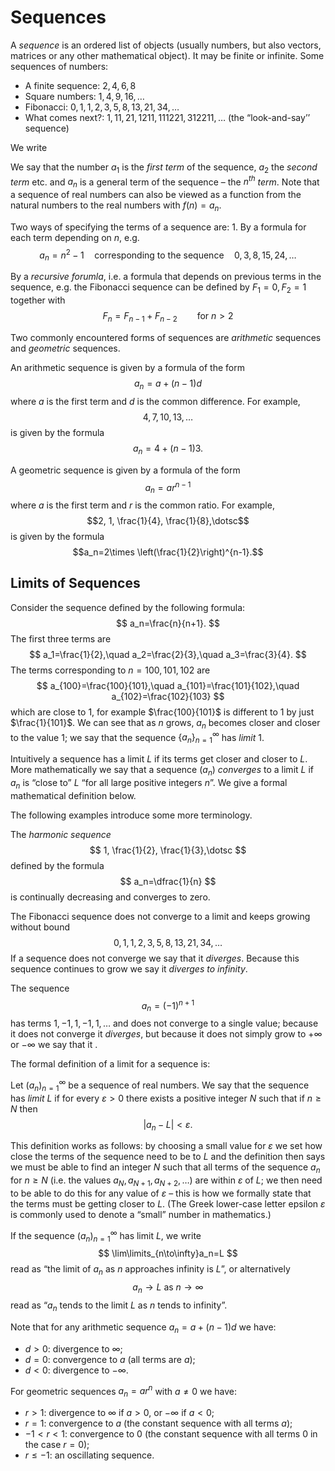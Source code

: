 # Sequences


A *sequence* is an ordered list of objects (usually numbers, but also vectors, matrices or any other mathematical object). It may be finite or infinite. Some sequences of numbers:


* A finite sequence: $2, 4, 6, 8$
* Square numbers:  $1, 4, 9, 16,\dotsc$
* Fibonacci: $0, 1, 1, 2, 3, 5, 8, 13, 21, 34,\dotsc$
* What comes next?: $1, 11, 21, 1211, 111221, 312211,\dotsc$ (the "look-and-say'' sequence)

We write
\begin{align*}
(a_n)&_{n=1}^{\infty}\quad\text{or simply}\quad(a_n)\quad\text{for the infinite sequence of numbers }a_1,a_2,a_3,\dotsc\\
&\big\uparrow_\text{read as ''from $n$ equals $1$ to infinity''}
\end{align*}

We say that the number $a_1$ is the *first term* of the sequence, $a_2$ the *second term* etc. and $a_n$ is a general term of the sequence -- the *$n^\text{th}$ term*. Note that a sequence of real numbers can also be viewed as a function from the natural numbers to the real numbers with $f(n)=a_n$.

Two ways of specifying the terms of a sequence are:
1. By a formula for each term depending on $n$, e.g.
$$
a_n=n^2-1\quad\text{corresponding to the sequence}\quad 0,3,8,15,24,\dotsc
$$
\item By a *recursive forumla*, i.e. a formula that depends on previous terms in the sequence, e.g. the Fibonacci sequence can be defined by $F_1=0,F_2=1$ together with
$$
F_n=F_{n-1}+F_{n-2}\qquad\text{for }n>2
$$



Two commonly encountered forms of sequences are *arithmetic* sequences and *geometric* sequences.

An arithmetic sequence is given by a formula of the form
$$a_n=a+(n-1)d$$
where $a$ is the first term and $d$ is the common difference.
For example,
$$4,7,10,13,\dotsc$$
is given by the formula
$$a_n=4+(n-1)3.$$

A geometric sequence is given by a formula of the form
$$a_n=ar^{n-1}$$
where $a$ is the first term and $r$ is the common ratio.
For example,
$$2, 1, \frac{1}{4}, \frac{1}{8},\dotsc$$
is given by the formula
$$a_n=2\times \left(\frac{1}{2}\right)^{n-1}.$$

## Limits of Sequences

Consider the sequence defined by the following formula:
$$
a_n=\frac{n}{n+1}.
$$
The first three terms are
$$
a_1=\frac{1}{2},\quad a_2=\frac{2}{3},\quad a_3=\frac{3}{4}.
$$
The terms corresponding to $n=100,101,102$ are
$$
a_{100}=\frac{100}{101},\quad a_{101}=\frac{101}{102},\quad a_{102}=\frac{102}{103}
$$
which are close to $1$, for example $\frac{100}{101}$ is different to $1$ by just $\frac{1}{101}$. We can see that as $n$ grows, $a_n$ becomes closer and closer to the value $1$; we say that the sequence $\{a_n\}_{n=1}^\infty$ has *limit* $1$.

Intuitively a sequence has a limit $L$ if its terms get closer and closer to $L$. More mathematically we say that a sequence $(a_n)$ *converges* to a limit $L$ if $a_n$ is "close to" $L$ "for all large positive integers $n$". We give a formal mathematical definition below.

The following examples introduce some more terminology.

The *harmonic sequence*
$$
1, \frac{1}{2}, \frac{1}{3},\dotsc
$$
defined by the formula
$$
a_n=\dfrac{1}{n}
$$
is continually decreasing and converges to zero.

The Fibonacci sequence does not converge to a limit and keeps growing without bound
$$
0, 1, 1, 2, 3, 5, 8, 13, 21, 34,\dotsc
$$
If a sequence does not converge we say that it *diverges*. Because this sequence continues to grow we say it *diverges to infinity*.

The sequence
 $$
 a_n=(-1)^{n+1}
 $$
 has terms $1,-1,1,-1,1,\dotsc$ and does not converge to a single value; because it does not converge it *diverges*, but because it does not simply grow to $+\infty$ or $-\infty$ we say that it \textit{oscillates}.

The formal definition of a limit for a sequence is:

::: {.definition #label name="definition name"}
Let $(a_n)_{n=1}^{\infty}$ be a sequence of real numbers. We say that the sequence has *limit* $L$ if for every $\varepsilon>0$ there exists a positive integer $N$ such that if $n\geq N$ then
$$
	\left|a_n-L\right|<\varepsilon.
$$
:::

This definition works as follows: by choosing a small value for $\varepsilon$ we set how close the terms of the sequence need to be to $L$ and the definition then says we must be able to find an integer $N$ such that all terms of the sequence $a_n$ for $n\geq N$ (i.e. the values $a_N,a_{N+1},a_{N+2},\dotsc$) are within $\varepsilon$ of $L$; we then need to be able to do this for any value of $\varepsilon$ -- this is how we formally state that the terms must be getting closer to $L$. (The Greek lower-case letter epsilon $\varepsilon$ is commonly used to denote a "small" number in mathematics.)

If the sequence $(a_n)_{n=1}^{\infty}$ has limit $L$, we write
$$
	\lim\limits_{n\to\infty}a_n=L
$$
read as "the limit of $a_n$ as $n$ approaches infinity is $L$", or alternatively
$$
	a_n\to L\text{ as }n\to\infty
$$
read as "$a_n$ tends to the limit $L$ as $n$ tends to infinity".

Note that for any arithmetic sequence $a_n=a+(n-1)d$ we have:

* $d>0$: divergence to $\infty$;
* $d=0$: convergence to $a$ (all terms are $a$);
* $d<0$: divergence to $-\infty$.

For geometric sequences $a_n=ar^n$ with $a\neq 0$ we have:

* $r>1$: divergence to $\infty$ if $a>0$, or $-\infty$ if $a<0$;
* $r=1$: convergence to $a$ (the constant sequence with all terms $a$);
* $-1 < r < 1$: convergence to $0$ (the constant sequence with all terms $0$ in the case $r=0$);
* $r\leq-1$: an oscillating sequence.

